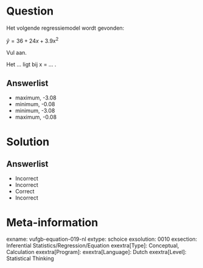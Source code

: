 Question
========

Het volgende regressiemodel wordt gevonden: 

$\hat{y} = 36+24x+3.9x^{2}$

Vul aan. 

Het ... ligt bij x = ... .
  
Answerlist
----------
* maximum, -3.08
* minimum, -0.08
* minimum, -3.08
* maximum, -0.08

Solution
========

Answerlist
----------
* Incorrect
* Incorrect
* Correct
* Incorrect

Meta-information
================
exname: vufgb-equation-019-nl
extype: schoice
exsolution: 0010
exsection: Inferential Statistics/Regression/Equation
exextra[Type]: Conceptual, Calculation
exextra[Program]: 
exextra[Language]: Dutch
exextra[Level]: Statistical Thinking

